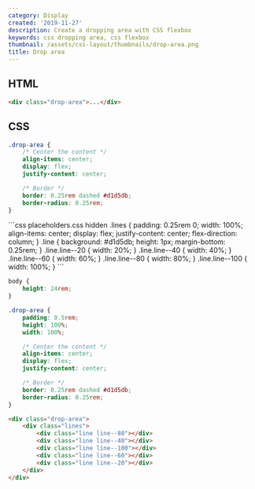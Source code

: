```yaml
---
category: Display
created: '2019-11-27'
description: Create a dropping area with CSS flexbox
keywords: css dropping area, css flexbox
thumbnail: /assets/css-layout/thumbnails/drop-area.png
title: Drop area
---
```


## HTML

```html index.html
<div class="drop-area">...</div>
```

## CSS

```css styles.css
.drop-area {
    /* Center the content */
    align-items: center;
    display: flex;
    justify-content: center;

    /* Border */
    border: 0.25rem dashed #d1d5db;
    border-radius: 0.25rem;
}
```

<Playground>
```css placeholders.css hidden
.lines {
    padding: 0.25rem 0;
    width: 100%;
    align-items: center;
    display: flex;
    justify-content: center;
    flex-direction: column;
}
.line {
    background: #d1d5db;
    height: 1px;
    margin-bottom: 0.25rem;
}
.line.line--20 {
    width: 20%;
}
.line.line--40 {
    width: 40%;
}
.line.line--60 {
    width: 60%;
}
.line.line--80 {
    width: 80%;
}
.line.line--100 {
    width: 100%;
}
```

```css styles.css hidden
body {
    height: 24rem;
}

.drop-area {
    padding: 0.5rem;
    height: 100%;
    width: 100%;

    /* Center the content */
    align-items: center;
    display: flex;
    justify-content: center;

    /* Border */
    border: 0.25rem dashed #d1d5db;
    border-radius: 0.25rem;
}
```

```html index.html hidden
<div class="drop-area">
    <div class="lines">
        <div class="line line--80"></div>
        <div class="line line--40"></div>
        <div class="line line--100"></div>
        <div class="line line--60"></div>
        <div class="line line--20"></div>
    </div>
</div>
```
</Playground>
